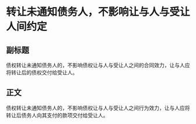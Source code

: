 # 转让未通知债务人，不影响让与人与受让人间约定
## 副标题
债权转让未通知债务人的，不影响债权让与人与受让人之间的合同效力，让与人应将转让后的债权交付给受让人。
## 正文
债权转让未通知债务人的，不影响债权让与人与受让人之间行为效力，让与人应将转让后债务人向其支付的款项交付给受让人。